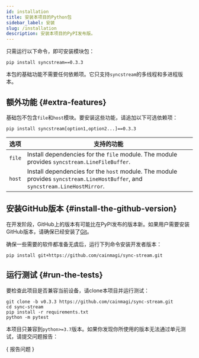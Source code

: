 ```yaml
---
id: installation
title: 安装本项目的Python包
sidebar_label: 安装
slug: /installation
description: 安装本项目的PyPI发布版。
---
```





只需运行以下命令，即可安装模块包：

```shell
pip install syncstream==0.3.3
```

本包的基础功能不需要任何依赖项。它只支持`syncstream`的多线程和多进程版本。

## 额外功能 {#extra-features}

基础包不包含`file`和`host`模块。要安装这些功能，请追加以下可选依赖项：

```shell
pip install syncstream[option1,option2...]==0.3.3
```

|  选项  | <center>支持的功能</center>                                                                                                   |
| :----: | :---------------------------------------------------------------------------------------------------------------------------- |
| `file` | Install dependencies for the `file` module. The module provides `syncstream.LineFileBuffer`.                                  |
| `host` | Install dependencies for the `host` module. The module provides `syncstream.LineHostBuffer`, and `syncstream.LineHostMirror`. |

## 安装GitHub版本 {#install-the-github-version}

在开发阶段，GitHub上的版本有可能比在PyPI发布的版本新。如果用户需要安装GitHub版本，请确保已经安装了[Git<IconExternalLink/>][link-git]。

确保一些需要的软件都准备无虞后，运行下列命令安装开发者版本：

```shell
pip install git+https://github.com/cainmagi/sync-stream.git
```

## 运行测试 {#run-the-tests}

要检查此项目是否兼容当前设备，请clone本项目并运行测试：

```shell
git clone -b v0.3.3 https://github.com/cainmagi/sync-stream.git
cd sync-stream
pip install -r requirements.txt
python -m pytest
```

本项目只兼容到`python>=3.7`版本。如果你发现你所使用的版本无法通过单元测试，请提交问题报告：

<p>
  {
    <DarkButton to={repoURL("issues/new/choose")} icon={octInfo16}>
      报告问题
    </DarkButton>
  }
</p>

[link-git]: https://git-scm.com/downloads
